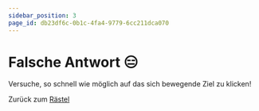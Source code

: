 ```yaml
---
sidebar_position: 3
page_id: db23df6c-0b1c-4fa4-9779-6cc211dca070
---
```



# Falsche Antwort 😑

Versuche, so schnell wie möglich auf das sich bewegende Ziel zu klicken!

<Game />

Zurück zum [Rästel](https://mint-26e.gbsl.website/vlryak)